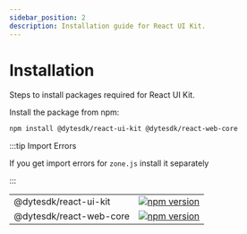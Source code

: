 ```yaml
---
sidebar_position: 2
description: Installation guide for React UI Kit.
---
```


# Installation

Steps to install packages required for React UI Kit.

Install the package from npm:

```bash npm2yarn
npm install @dytesdk/react-ui-kit @dytesdk/react-web-core
```

:::tip Import Errors

If you get import errors for `zone.js` install it separately

:::

|                         |                                                                                                                              |
| ----------------------- | ---------------------------------------------------------------------------------------------------------------------------- |
| @dytesdk/react-ui-kit   | [![npm version](https://badge.fury.io/js/@dytesdk%2Freact-ui-kit.svg)](https://badge.fury.io/js/@dytesdk%2Freact-ui-kit)     |
| @dytesdk/react-web-core | [![npm version](https://badge.fury.io/js/@dytesdk%2Freact-web-core.svg)](https://badge.fury.io/js/@dytesdk%2Freact-web-core) |
